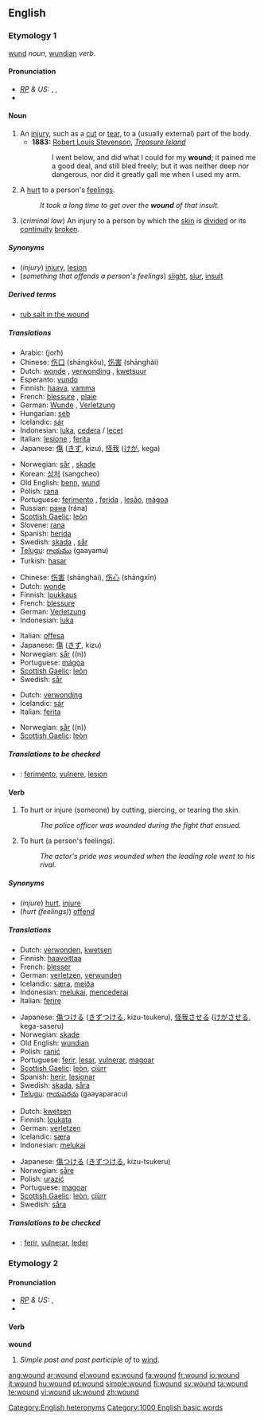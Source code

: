 ==English==

===Etymology 1===
{{OE.}} [[wund]] ''noun'', [[wundian]] ''verb''.

====Pronunciation====
* ''[[RP]] & US:'' {{AHD|wo͞ond}}, {{IPA|/wuːnd/}}, {{SAMPA|/wu:nd/}}
*{{audio|en-us-wound-injury.ogg|Audio (US)}}

====Noun====
{{wikipedia}}
{{en-noun}}

# An [[injury]], such as a [[cut]] or [[tear]], to a (usually external) part of the body.
#* '''1883:''' [[w:Robert Louis Stevenson|Robert Louis Stevenson]], ''[[w:Treasure Island|Treasure Island]]''
#*:I went below, and did what I could for my '''wound'''; it pained me a good deal, and still bled freely; but it was neither deep nor dangerous, nor did it greatly gall me when I used my arm.
# A [[hurt]] to a person's [[feeling]]s.
#: ''It took a long time to get over the '''wound''' of that insult.''
# (''criminal law'') An injury to a person by which the [[skin]] is [[divide]]d or its [[continuity]] [[broken]].

=====Synonyms=====
*(''injury'') [[injury]], [[lesion]]
*(''something that offends a person's feelings'') [[slight]], [[slur]], [[insult]]

=====Derived terms=====
*[[rub salt in the wound]]

=====Translations=====
{{trans-top|injury}}
*Arabic: {{ARchar|[[جرح]]}} (jorħ)
*Chinese: [[伤口]] (shāngkǒu), [[伤害]] (shānghài)
*Dutch: [[wonde]] {{f}}, [[verwonding]] {{f}}, [[kwetsuur]] {{f}}
*Esperanto: [[vundo]]
*Finnish: [[haava]], [[vamma]]
*French: [[blessure]] {{f}}, [[plaie]] {{f}}
*German: [[Wunde]] {{f}}, [[Verletzung]] {{f}}
*Hungarian: [[seb]]
*Icelandic: [[sár]] {{n}}
*Indonesian: [[luka]], [[cedera]] / [[lecet]]
*Italian: [[lesione]] {{f}}, [[ferita]] {{f}}
*Japanese: [[傷]] ([[きず]], kizu), [[怪我]] ([[けが]], kega)
{{trans-mid}}
*Norwegian: [[sår]] {{n}}, [[skade]] {{m}}
*Korean: [[상처]] (sangcheo)
*Old English: [[benn]], [[wund]]
*Polish: [[rana#Polish|rana]] {{f}}
*Portuguese: [[ferimento]] {{m}}, [[ferida]] {{f}}, [[lesão]], [[mágoa]] {{f}}
*Russian: [[рана]] (rána) {{f}}
*[[Scottish Gaelic]]: [[leòn]] {{m}}
*Slovene: [[rana]] {{f}}
*Spanish: [[herida]] {{f}}
*Swedish: [[skada]] {{c}}, [[sår]] {{n}}
*[[Telugu]]: [[గాయము]] (gaayamu)
*Turkish: [[hasar]]
{{trans-bottom}}

{{trans-top|something that offends a person’s feelings}}
*Chinese: [[伤害]] (shānghài), [[伤心]] (shāngxīn)
*Dutch: [[wonde]] {{f}}
*Finnish: [[loukkaus]]
*French: [[blessure]] {{f}}
*German: [[Verletzung]] {{f}}
*Indonesian: [[luka]]
{{trans-mid}}
*Italian: [[offesa]] {{f}}
*Japanese: [[傷]] ([[きず]], kizu)
*Norwegian: [[sår]] ((n))
*Portuguese: [[mágoa]] {{f}}
*[[Scottish Gaelic]]: [[leòn]] {{m}}
*Swedish: [[sår]] {{n}}
{{trans-bottom}}

{{trans-top|an injury to a person by which the skin is divided}}
*Dutch: [[verwonding]] {{f}}
*Icelandic: [[sár]] {{n}}
*Italian: [[ferita]] {{f}}
{{trans-mid}}
*Norwegian: [[sår]] ((n))
*[[Scottish Gaelic]]: [[leòn]] {{m}}
{{trans-bottom}}

=====Translations to be checked=====
<!--Remove this section once all of the translations below have been moved into the tables above.-->
{{checktrans}}

*{{ttbc|Interlingua}}: [[ferimento]], [[vulnere]], [[lesion#Interlingua|lesion]]

====Verb====
{{en-verb}}

# {{transitive}} To hurt or injure (someone) by cutting, piercing, or tearing the skin.
#:''The police officer was wounded during the fight that ensued.''
# {{transitive}} To hurt (a person's feelings).
#:''The actor's pride was wounded when the leading role went to his rival.''

=====Synonyms=====
*(''injure'') [[hurt]], [[injure]]
*(''hurt (feelings)'') [[offend]]

=====Translations=====
{{trans-top|hurt or injure}}
*Dutch: [[verwonden]], [[kwetsen]]
*Finnish: [[haavoittaa]]
*French: [[blesser]]
*German: [[verletzen]], [[verwunden]]
*Icelandic: [[særa]], [[meiða]]
*Indonesian: [[luka|melukai]], [[cedera|mencederai]]
*Italian: [[ferire]]
{{trans-mid}}
*Japanese: [[傷]]つける ([[きず]]つける, kizu-tsukeru), [[怪我]]させる ([[けが]]させる, kega-saseru)
*Norwegian: [[skade]]
*Old English: [[wundian]]
*Polish: [[ranić]]
*Portuguese: [[ferir]], [[lesar]], [[vulnerar]], [[magoar]]
*[[Scottish Gaelic]]: [[leòn]], [[ciùrr]]
*Spanish: [[herir]], [[lesionar]]
*Swedish: [[skada]], [[såra]]
*[[Telugu]]: [[గాయపరచు]] (gaayaparacu)
{{trans-bottom}}

{{trans-top|hurt (someone's feelings)}}
*Dutch: [[kwetsen]]
*Finnish: [[loukata]]
*German: [[verletzen]]
*Icelandic: [[særa]]
*Indonesian: [[luka|melukai]]
{{trans-mid}}
*Japanese: [[傷]]つける ([[きず]]つける, kizu-tsukeru)
*Norwegian: [[såre]]
*Polish: [[urazić]]
*Portuguese: [[magoar]]
*[[Scottish Gaelic]]: [[leòn]], [[ciùrr]]
*Swedish: [[såra]]
{{trans-bottom}}

=====Translations to be checked=====
<!--Remove this section once all of the translations below have been moved into the tables above.-->
{{checktrans}}

*{{ttbc|Interlingua}}: [[ferir]], [[vulnerar]], [[leder]]

===Etymology 2===

====Pronunciation====
* ''[[RP]] & US:'' {{IPA|/waʊnd/}}, {{SAMPA|/waUnd/}}
*{{audio|en-us-wound-turned.ogg|Audio (US)}}

====Verb====
'''wound'''

# ''Simple past and past participle of'' to [[wind]].

<!--do not add translations here-->

[[Category:English heteronyms]]
[[Category:1000 English basic words]]

[[ang:wound]]
[[ar:wound]]
[[el:wound]]
[[es:wound]]
[[fa:wound]]
[[fr:wound]]
[[io:wound]]
[[it:wound]]
[[hu:wound]]
[[pt:wound]]
[[simple:wound]]
[[fi:wound]]
[[sv:wound]]
[[ta:wound]]
[[te:wound]]
[[vi:wound]]
[[uk:wound]]
[[zh:wound]]